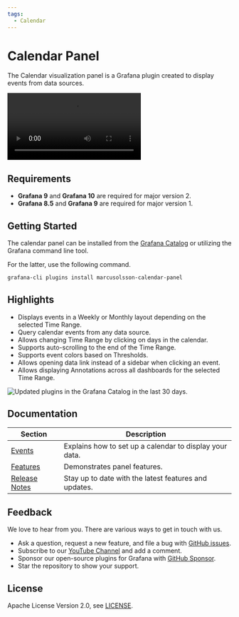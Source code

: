 ```yaml
---
tags:
  - Calendar
---
```



# Calendar Panel

The Calendar visualization panel is a Grafana plugin created to display events from data sources.

<Video
  src="https://www.youtube.com/embed/iPJ122x0oos"
  title="Display events from JSON API data source."
/>

## Requirements

- **Grafana 9** and **Grafana 10** are required for major version 2.
- **Grafana 8.5** and **Grafana 9** are required for major version 1.

## Getting Started

The calendar panel can be installed from the [Grafana Catalog](https://grafana.com/grafana/plugins/marcusolsson-calendar-panel/) or utilizing the Grafana command line tool.

For the latter, use the following command.

```bash
grafana-cli plugins install marcusolsson-calendar-panel
```

## Highlights

- Displays events in a Weekly or Monthly layout depending on the selected Time Range.
- Query calendar events from any data source.
- Allows changing Time Range by clicking on days in the calendar.
- Supports auto-scrolling to the end of the Time Range.
- Supports event colors based on Thresholds.
- Allows opening data link instead of a sidebar when clicking an event.
- Allows displaying Annotations across all dashboards for the selected Time Range.

<Image
  title="Updated plugins in the Grafana Catalog in the last 30 days."
  src="/img/plugins/volkovlabs-calendar-panel/dashboard.png"
/>

## Documentation

| Section                  | Description                                             |
| ------------------------ | ------------------------------------------------------- |
| [Events](events)         | Explains how to set up a calendar to display your data. |
| [Features](features)     | Demonstrates panel features.                            |
| [Release Notes](release) | Stay up to date with the latest features and updates.   |

## Feedback

We love to hear from you. There are various ways to get in touch with us.

- Ask a question, request a new feature, and file a bug with [GitHub issues](https://github.com/volkovlabs/volkovlabs-calendar-panel/issues/new/choose).
- Subscribe to our [YouTube Channel](https://www.youtube.com/@volkovlabs) and add a comment.
- Sponsor our open-source plugins for Grafana with [GitHub Sponsor](https://github.com/sponsors/VolkovLabs).
- Star the repository to show your support.

## License

Apache License Version 2.0, see [LICENSE](https://github.com/volkovlabs/volkovlabs-calendar-panel/blob/main/LICENSE).
